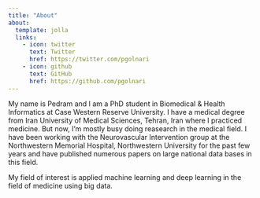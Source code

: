 ```yaml
---
title: "About"
about:
  template: jolla
  links:
    - icon: twitter
      text: Twitter
      href: https://twitter.com/pgolnari
    - icon: github
      text: GitHub
      href: https://github.com/pgolnari
---
```


My name is Pedram and I am a PhD student in Biomedical & Health Informatics at Case Western Reserve University.
I have a medical degree from Iran University of Medical Sciences, Tehran, Iran where I practiced medicine.
But now, I'm mostly busy doing reasearch in the medical field. I have been working with the Neurovascular Intervention group at the Northwestern Memorial Hospital, Northwestern University for the past few years and have published numerous papers on large national data bases in this field.

My field of interest is applied machine learning and deep learning in the field of medicine using big data.
